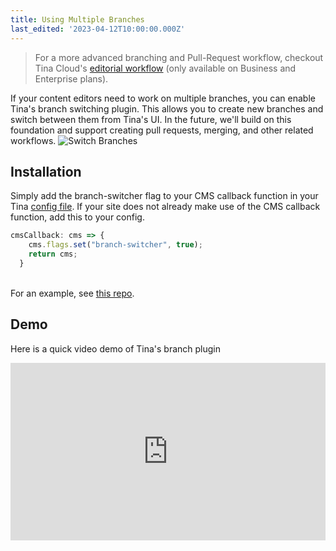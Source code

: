 ```yaml
---
title: Using Multiple Branches
last_edited: '2023-04-12T10:00:00.000Z'
---
```


> For a more advanced branching and Pull-Request workflow, checkout Tina Cloud's [editorial workflow](https://tina.io/editorial-workflow/) (only available on Business and Enterprise plans).

If your content editors need to work on multiple branches, you can enable Tina's branch switching plugin.  This allows you to create new branches and switch between them from Tina's UI. In the future, we'll build on this foundation and support creating pull requests, merging, and other related workflows.  ![Switch Branches](https://res.cloudinary.com/forestry-demo/image/upload/v1681311018/tina-io/docs/branch-selector_e5ndeg.gif "Switch Branches")

## Installation

Simply add the branch-switcher flag to your CMS callback function in your Tina [config file](/docs/reference/config/). If your site does not already make use of the CMS callback function, add this to your config.

```javascript
cmsCallback: cms => {
    cms.flags.set("branch-switcher", true);
    return cms;
  }
```

\
For an example, see [this repo](https://github.com/tinacms/demo-incremental/blob/main/.tina/config.tsx#L16).

## Demo

Here is a quick video demo of Tina's branch plugin

<div style="position:relative;padding-top:56.25%;">
  <iframe width="560" frameborder="0" allowfullscreen
      style="position:absolute;top:0;left:0;width:100%;height:100%;" src="https://www.youtube.com/embed/XvL3pFiYaVw" title="TinaCMS Branching Demo video" allow="accelerometer; autoplay; clipboard-write; encrypted-media; gyroscope; picture-in-picture; web-share">
  </iframe>
</div>
